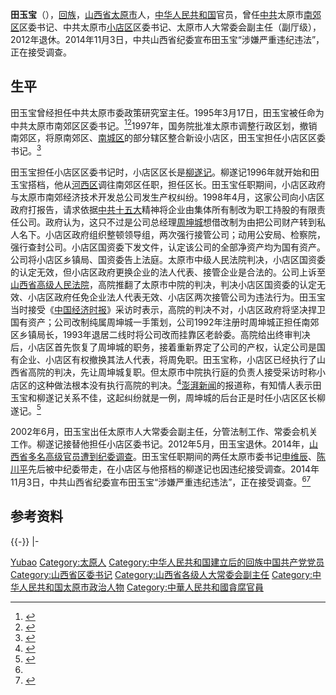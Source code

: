 '''田玉宝'''（{{bd|1951年|12月24日||catIdx=Tian田}}），[[回族|回族]]，[[山西省|山西省]][[太原市|太原市]]人，[[中华人民共和国|中华人民共和国]]官员，曾任[[中共|中共]]太原市[[南郊区|南郊区]]区委书记、中共太原市[[小店区|小店区]]区委书记、太原市人大常委会副主任（副厅级），2012年退休。2014年11月3日，中共山西省纪委宣布田玉宝“涉嫌严重违纪违法”，正在接受调查。

== 生平 ==
田玉宝曾经担任中共太原市委政策研究室主任。1995年3月17日，田玉宝被任命为中共太原市南郊区区委书记。<ref>{{cite book|author=张国勋|title=太原年鉴|year=1996|publisher=山西人民出版社|location=太原|pages=452}}</ref><ref>{{cite journal|title=带着感情做好老干部工作——中共太原市小店区委书记田玉宝关心老干部工作纪实|journal=山西老年|year=2000|issue=10}}</ref>1997年，国务院批准太原市调整行政区划，撤销南郊区，将原南郊区、[[南城区|南城区]]的部分辖区整合新设小店区，田玉宝担任小店区区委书记。<ref>{{cite news|title=太原人大原副主任 田玉宝被调查|url=http://newpaper.dahe.cn/hnsb/html/2014-11/04/content_1171274.htm?div=-1|accessdate=2014-11-05|newspaper=河南商报|date=2014-11-04|archive-date=2014-11-06|archive-url=https://web.archive.org/web/20141106124253/http://newpaper.dahe.cn/hnsb/html/2014-11/04/content_1171274.htm?div=-1|dead-url=no}}</ref>

田玉宝担任小店区区委书记时，小店区区长是[[柳遂记|柳遂记]]。柳遂记1996年就开始和田玉宝搭档，他从[[河西区_(太原市)|河西区]]调往南郊区任职，担任区长。田玉宝任职期间，小店区政府与太原市南郊经济技术开发总公司发生产权纠纷。1998年4月，这家公司向小店区政府打报告，请求依据[[中共十五大|中共十五大]]精神将企业由集体所有制改为职工持股的有限责任公司。政府认为，这只不过是公司总经理[[周坤城|周坤城]]想借改制为由把公司财产转到私人名下。小店区政府组织整顿领导组，两次强行接管公司；动用公安局、检察院，强行查封公司。小店区国资委下发文件，认定该公司的全部净资产均为国有资产。公司将小店区乡镇局、国资委告上法庭。太原市中级人民法院判决，小店区国资委的认定无效，但小店区政府更换企业的法人代表、接管企业是合法的。公司上诉至[[山西省高级人民法院|山西省高级人民法院]]，高院推翻了太原市中院的判决，判决小店区国资委的认定无效、小店区政府任免企业法人代表无效、小店区两次接管公司为违法行为。田玉宝当时接受《[[中国经济时报|中国经济时报]]》采访时表示，高院的判决不对，小店区政府将坚决捍卫国有资产；公司改制纯属周坤城一手策划，公司1992年注册时周坤城正担任南郊区乡镇局长，1993年退居二线时将公司改而挂靠区老龄委。高院给出终审判决后，小店区首先恢复了周坤城的职务，接着重新界定了公司的产权，认定公司是国有企业、小店区有权撤换其法人代表，将周免职。田玉宝称，小店区已经执行了山西省高院的判决，先让周坤城复职。但太原市中院执行庭的负责人接受采访时称小店区的这种做法根本没有执行高院的判决。<ref>{{cite news|title=2654万资产究竟属于谁|url=http://www.people.com.cn/GB/channel3/23/20000810/181284.html|accessdate=2014-11-05|newspaper=中国经济时报|date=2000-08-10|archive-date=2015-09-24|archive-url=https://web.archive.org/web/20150924112745/http://www.people.com.cn/GB/channel3/23/20000810/181284.html|dead-url=no}}</ref>[[澎湃新闻|澎湃新闻]]的报道称，有知情人表示田玉宝和柳遂记关系不佳，这起纠纷就是一例，周坤城的后台正是时任小店区区长柳遂记。<ref name=pp>{{cite news|title=太原人大原副主任被查 曾与柳遂记“搭班”6年|url=http://news.qq.com/a/20141103/060552.htm|accessdate=2014-11-05|newspaper=东方早报澎湃|date=2014-11-03|archive-date=2014-11-06|archive-url=https://web.archive.org/web/20141106061822/http://news.qq.com/a/20141103/060552.htm|dead-url=no}}</ref>

2002年6月，田玉宝出任太原市人大常委会副主任，分管法制工作、常委会机关工作。柳遂记接替他担任小店区委书记。2012年5月，田玉宝退休。2014年，[[2014年山西官场地震|山西省多名高级官员遭到纪委调查]]。田玉宝任职期间的两任太原市委书记[[申维辰|申维辰]]、[[陈川平|陈川平]]先后被中纪委带走，在小店区与他搭档的柳遂记也因违纪接受调查。2014年11月3日，中共山西省纪委宣布田玉宝“涉嫌严重违纪违法”，正在接受调查。<ref name=pp/><ref>{{cite news|title=太原市人大常委会原副主任田玉宝接受组织调查|url=http://www.ccdi.gov.cn/ajcc/201411/t20141103_29926.html|accessdate=2014-11-05|newspaper=中央纪委监察部|date=2014-11-03|archive-date=2014-11-06|archive-url=https://web.archive.org/web/20141106203032/http://www.ccdi.gov.cn/ajcc/201411/t20141103_29926.html|dead-url=no}}</ref>

== 参考资料 ==
{{reflist}}

{{-}}
{{start box}}
{{s-ppo|cpc}}
{{s-before|[[彭富|彭富]]}}
{{s-title|[[中国共产党|中国共产党]][[太原市|太原市]][[南郊区|南郊区]]委员会[[区委书记|书记]]|1995年3月17日－1997年12月}}
{{s-none|职位撤销}}
|-
{{s-none|新设}}
{{s-title|[[中国共产党|中国共产党]][[太原市|太原市]][[小店区|小店区]]委员会[[区委书记|书记]]|1998年1月－2002年6月}}
{{s-after|[[柳遂记|柳遂记]]}}
{{end box}}

{{DEFAULTSORT:Tián Yùbǎo}}
[[Category:田姓|Yubao]]
[[Category:太原人|Category:太原人]]
[[Category:中华人民共和国建立后的回族中国共产党党员|Category:中华人民共和国建立后的回族中国共产党党员]]
[[Category:山西省区委书记|Category:山西省区委书记]]
[[Category:山西省各级人大常委会副主任|Category:山西省各级人大常委会副主任]]
[[Category:中华人民共和国太原市政治人物|Category:中华人民共和国太原市政治人物]]
[[Category:中華人民共和國貪腐官員|Category:中華人民共和國貪腐官員]]